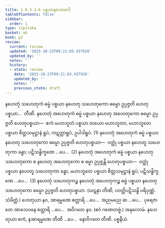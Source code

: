 ```yaml
---
title: 1.6.3.1–4 ပစ္စယာနုလောမာဒိ
tableOfContents: false
sidebar:
  order: 1
type: tipitaka
basket: ab
book: p2
review:
  current: review
  updated: '2025-10-23T09:21:03.437928'
  updated_by: ''
  notes: ''
  history:
  - state: review
    date: '2025-10-23T09:21:03.437928'
    updated_by: ''
    notes: ''
    previous_state: draft
---
```



<ReviewStatus review={frontmatter.review} showDetails={true} />

<HypothesisAnnotation frontmatter={frontmatter} />

<DynamicBreadcrumb />

<Division number="169" book="p2" e="ch" v="38" p="72">

<Paragraph number="466" book="p2">
နဟေတုံ သဟေတုကံ ဓမ္မံ ပစ္စယာ နဟေတု သဟေတုကော ဓမ္မော ဥပ္ပဇ္ဇတိ ဟေတုပစ္စယာ…  တီဏိ.
</Paragraph>

<Paragraph number="467" book="p2">
နဟေတုံ အဟေတုကံ ဓမ္မံ ပစ္စယာ နဟေတု အဟေတုကော ဓမ္မော ဥပ္ပဇ္ဇတိ ဟေတုပစ္စယာ—  ဧကံ မဟာဘူတံ ပစ္စယာ တယော မဟာဘူတာ, မဟာဘူတေ ပစ္စယာ စိတ္တသမုဋ္ဌာနံ ရူပံ, ကဋတ္တာရူပံ, ဥပါဒါရူပံ. (1)
</Paragraph>

<Paragraph number="468" book="p2">
နဟေတုံ အဟေတုကံ ဓမ္မံ ပစ္စယာ နဟေတု သဟေတုကော ဓမ္မော ဥပ္ပဇ္ဇတိ ဟေတုပစ္စယာ—  ဝတ္ထုံ ပစ္စယာ နဟေတူ သဟေတုကာ ခန္ဓာ; ပဋိသန္ဓိက္ခဏေ …ပေ…  (2)
</Paragraph>

<Paragraph number="469" book="p2">
နဟေတုံ အဟေတုကံ ဓမ္မံ ပစ္စယာ နဟေတု သဟေတုကော စ နဟေတု အဟေတုကော စ ဓမ္မာ ဥပ္ပဇ္ဇန္တိ ဟေတုပစ္စယာ—  ဝတ္ထုံ ပစ္စယာ နဟေတူ သဟေတုကာ ခန္ဓာ, မဟာဘူတေ ပစ္စယာ စိတ္တသမုဋ္ဌာနံ ရူပံ; ပဋိသန္ဓိက္ခဏေ …ပေ…  (3)
</Paragraph>

<Paragraph number="470" book="p2">
နဟေတုံ သဟေတုကဉ္စ နဟေတုံ အဟေတုကဉ္စ ဓမ္မံ ပစ္စယာ နဟေတု သဟေတုကော ဓမ္မော ဥပ္ပဇ္ဇတိ ဟေတုပစ္စယာ. (ဃဋနာ တီဏိ, ပဝတ္တိပဋိသန္ဓိ ပရိပုဏ္ဏံ. သံခိတ္တံ.)
</Paragraph>

</Division>
<Division number="170" book="p2" e="ch" v="38" p="73">

<Paragraph number="471" book="p2">
ဟေတုယာ နဝ, အာရမ္မဏေ စတ္တာရိ …ပေ…  အညမညေ ဆ …ပေ…  ပုရေဇာတေ အာသေဝနေ စတ္တာရိ …ပေ…  အဝိဂတေ နဝ. (ဧဝံ ဂဏေတဗ္ဗံ.)

</Paragraph>
</Division>

<Paragraph number="472" type="center" book="p2">
အနုလောမံ.


</Paragraph>

<Division number="171" book="p2" e="ch" v="38" p="73">

<Paragraph number="473" book="p2">
နဟေတုယာ ဧကံ, နအာရမ္မဏေ တီဏိ …ပေ…  နောဝိဂတေ တီဏိ.

</Paragraph>
</Division>

<Paragraph number="474" type="center" book="p2">
ပစ္စနီယံ.
</Paragraph>